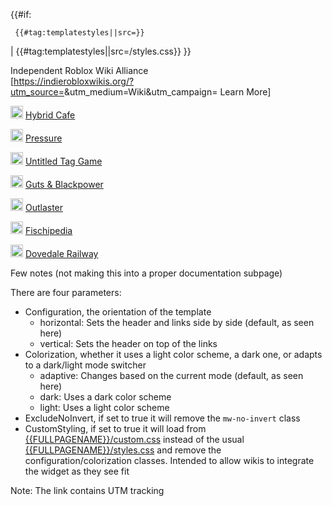 {{#if: {{{CustomStyling|}}}
  {{#tag:templatestyles||src={{{CustomStyling}}}}}
| {{#tag:templatestyles||src={{FULLPAGENAME}}/styles.css}}
}} <!-- Will have to change the src's on the repo to the actual intended template locations -->
<div class="irwa-navigation {{#ifeq: {{{ExcludeNoInvert|}}} | true | | mw-no-invert }} {{#if: {{{CustomStyling|}}} | | irwa-conf-{{{Configuration|horizontal}}} irwa-color-{{{Colorization|adaptive}}} }}">
<div class="irwa-header">
<span class="irwa-title">Independent Roblox Wiki Alliance</span><br>
[https://indierobloxwikis.org/?utm_source={{urlencode:{{SITENAME}}}}&utm_medium=Wiki&utm_campaign={{FULLPAGENAME}} Learn More]
</div>
<div class="irwa-members">
<div class="irwa-member">[[File:Placeholder.png|class=hybrid-cafe-logo  mw-no-invert|20px]] [https://hybridcafe.wiki Hybrid Cafe]</div>
<div class="irwa-member">[[File:Placeholder.png|class=irwa-member-logo  mw-no-invert|20px]] [https://urbanshade.org Pressure ]</div>
<div class="irwa-member">[[File:Placeholder.png|class=irwa-member-logo  mw-no-invert|20px]] [https://utg.miraheze.org Untitled Tag Game]</div>
<div class="irwa-member">[[File:Placeholder.png|class=irwa-member-logo  mw-no-invert|20px]] [https://gbp.miraheze.org Guts & Blackpower]</div>
<div class="irwa-member">[[File:Placeholder.png|class=irwa-member-logo  mw-no-invert|20px]] [https://outlaster.miraheze.org Outlaster]</div>
<div class="irwa-member">[[File:Placeholder.png|class=irwa-member-logo  mw-no-invert|20px]] [https://fischipedia.org Fischipedia]</div>
<div class="irwa-member">[[File:Placeholder.png|class=irwa-member-logo  mw-no-invert|20px]] [https://dovedale.wiki Dovedale Railway]</div>
<!--
<div class="irwa-member">[[File:Placeholder.png|class=irwa-member-logo  mw-no-invert|20px]] [[mh:meta|Wiki name]]</div>
<div class="irwa-member">[[File:Placeholder.png|class=irwa-member-logo  mw-no-invert|20px]] [[mh:meta|Idek Wiki name]]</div>
<div class="irwa-member">[[File:Placeholder.png|class=irwa-member-logo  mw-no-invert|20px]] [[mh:meta|Yeah Wiki name]]</div>
<div class="irwa-member">[[File:Placeholder.png|class=irwa-member-logo  mw-no-invert|20px]] [[mh:meta|Wiki name]]</div>
-->
</div>
</div>
<noinclude>






Few notes (not making this into a proper documentation subpage)

There are four parameters:
* Configuration, the orientation of the template
** horizontal: Sets the header and links side by side (default, as seen here)
** vertical: Sets the header on top of the links
* Colorization, whether it uses a light color scheme, a dark one, or adapts to a dark/light mode switcher
** adaptive: Changes based on the current mode (default, as seen here)
** dark: Uses a dark color scheme
** light: Uses a light color scheme
* ExcludeNoInvert, if set to true it will remove the <code>mw-no-invert</code> class
* CustomStyling, if set to true it will load from [[{{FULLPAGENAME}}/custom.css]] instead of the usual [[{{FULLPAGENAME}}/styles.css]] and remove the configuration/colorization classes. Intended to allow wikis to integrate the widget as they see fit


Note: The link contains UTM tracking
</noinclude>
